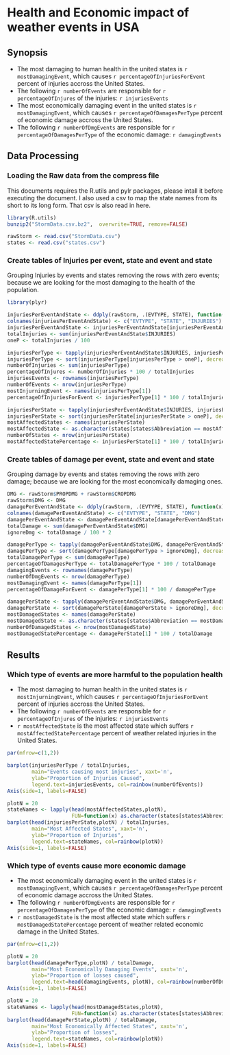 Health and Economic impact of weather events in USA
========================================================

## Synopsis
* The most damaging to human health in the united states is `r mostDamagingEvent`, which causes `r percentageOfInjuriesForEvent` percent of injuries accross the United States.
* The following `r numberOfEvents` are responsible for `r percentageOfInjures` of the injuries: `r injuriesEvents`
* The most economically damaging event in the united states is `r mostDamagingEvent`, which causes `r percentageOfDamagesPerType` percent of economic damage accross the United States.
* The following `r numberOfDmgEvents` are responsible for `r percentageOfDamagesPerType` of the economic damage: `r damagingEvents`

## Data Processing

### Loading the Raw data from the compress file
This documents requires the R.utils and pylr packages, please intall it before executing the document.
I also used a csv to map the state names from its short to its long form. That csv is also read in here.

```r
library(R.utils)
bunzip2("StormData.csv.bz2",  overwrite=TRUE, remove=FALSE)

rawStorm <- read.csv("StormData.csv")
states <- read.csv("states.csv")

```

### Create tables of Injuries per event, state and event and state 
Grouping Injuries by events and states removing the rows with zero events; because we are looking for the most damaging to the health of the population.

```r
library(plyr)

injuriesPerEventAndState <- ddply(rawStorm, .(EVTYPE, STATE), function(x) sum(x$INJURIES))
colnames(injuriesPerEventAndState) <- c("EVTYPE", "STATE", "INJURIES")
injuriesPerEventAndState <- injuriesPerEventAndState[injuriesPerEventAndState$INJURIES > 0, ]
totalInjuries <- sum(injuriesPerEventAndState$INJURIES)
oneP <- totalInjuries / 100

injuriesPerType <- tapply(injuriesPerEventAndState$INJURIES, injuriesPerEventAndState$EVTYPE, sum)
injuriesPerType <- sort(injuriesPerType[injuriesPerType > oneP], decreasing=TRUE)
numberOfInjuries <- sum(injuriesPerType)
percentageOfInjures <- numberOfInjuries * 100 / totalInjuries
injuriesEvents <- rownames(injuriesPerType)
numberOfEvents <- nrow(injuriesPerType)
mostInjurningEvent <- names(injuriesPerType[1])
percentageOfInjuriesForEvent <- injuriesPerType[1] * 100 / totalInjuries

injuriesPerState <- tapply(injuriesPerEventAndState$INJURIES, injuriesPerEventAndState$STATE, sum)
injuriesPerState <- sort(injuriesPerState[injuriesPerState > oneP], decreasing=TRUE)
mostAffectedStates <- names(injuriesPerState)
mostAffectedState <- as.character(states[states$Abbreviation == mostAffectedStates[1], "State"])
numberOfStates <- nrow(injuriesPerState)
mostAffectedStatePercentage <- injuriesPerState[1] * 100 / totalInjuries
```

### Create tables of damage per event, state and event and state 
Grouping damage by events and states removing the rows with zero damage; because we are looking for the most economically damaging ones.

```r
DMG <- rawStorm$PROPDMG + rawStorm$CROPDMG
rawStorm$DMG <- DMG
damagePerEventAndState <- ddply(rawStorm, .(EVTYPE, STATE), function(x) sum(x$DMG))
colnames(damagePerEventAndState) <- c("EVTYPE", "STATE", "DMG")
damagePerEventAndState <- damagePerEventAndState[damagePerEventAndState$DMG > 0, ]
totalDamage <- sum(damagePerEventAndState$DMG)
ignoreDmg <- totalDamage / 100 * 2

damagePerType <- tapply(damagePerEventAndState$DMG, damagePerEventAndState$EVTYPE, sum)
damagePerType <- sort(damagePerType[damagePerType > ignoreDmg], decreasing=TRUE)
totalDamagePerType <- sum(damagePerType)
percentageOfDamagesPerType <- totalDamagePerType * 100 / totalDamage
damagingEvents <- rownames(damagePerType)
numberOfDmgEvents <- nrow(damagePerType)
mostDamagingEvent <- names(damagePerType[1])
percentageOfDamageForEvent <- damagePerType[1] * 100 / damagePerType

damagePerState <- tapply(damagePerEventAndState$DMG, damagePerEventAndState$STATE, sum)
damagePerState <- sort(damagePerState[damagePerState > ignoreDmg], decreasing=TRUE)
mostDamagedStates <- names(damagePerState)
mostDamagedState <- as.character(states[states$Abbreviation == mostDamagedStates[1], "State"])
numberOfDamagedStates <- nrow(mostDamagedState)
mostDamagedStatePercentage <- damagePerState[1] * 100 / totalDamage

```

## Results

### Which type of events are more harmful to the population health
* The most damaging to human health in the united states is `r mostInjurningEvent`, which causes `r percentageOfInjuriesForEvent` percent of injuries accross the United States.
* The following `r numberOfEvents` are responsible for `r percentageOfInjures` of the injuries: `r injuriesEvents`
* `r mostAffectedState` is the most affected state which suffers `r mostAffectedStatePercentage` percent of weather related injuries in the United States.

```r
par(mfrow=c(1,2))

barplot(injuriesPerType / totalInjuries, 
        main="Events causing most injuries", xaxt='n',
        ylab="Proportion of Injuries Caused",
        legend.text=injuriesEvents, col=rainbow(numberOfEvents))
Axis(side=1, labels=FALSE)

plotN = 20
stateNames <- lapply(head(mostAffectedStates,plotN), 
                     FUN=function(x) as.character(states[states$Abbreviation == x, "State"]))
barplot(head(injuriesPerState,plotN) / totalInjuries, 
        main="Most Affected States", xaxt='n',
        ylab="Proportion of Injuries",
        legend.text=stateNames, col=rainbow(plotN))
Axis(side=1, labels=FALSE)
```

### Which type of events cause more economic damage
* The most economically damaging event in the united states is `r mostDamagingEvent`, which causes `r percentageOfDamagesPerType` percent of economic damage accross the United States.
* The following `r numberOfDmgEvents` are responsible for `r percentageOfDamagesPerType` of the economic damage: `r damagingEvents`
* `r mostDamagedState` is the most affected state which suffers `r mostDamagedStatePercentage` percent of weather related economic damage in the United States.

```r
par(mfrow=c(1,2))

plotN = 20
barplot(head(damagePerType,plotN) / totalDamage, 
        main="Most Economically Damaging Events", xaxt='n',
        ylab="Proportion of losses caused",
        legend.text=head(damagingEvents, plotN), col=rainbow(numberOfDmgEvents))
Axis(side=1, labels=FALSE)

plotN = 20
stateNames <- lapply(head(mostDamagedStates,plotN), 
                     FUN=function(x) as.character(states[states$Abbreviation == x, "State"]))
barplot(head(damagePerState,plotN) / totalDamage, 
        main="Most Economically Affected States", xaxt='n',
        ylab="Proportion of losses",
        legend.text=stateNames, col=rainbow(plotN))
Axis(side=1, labels=FALSE)
```
